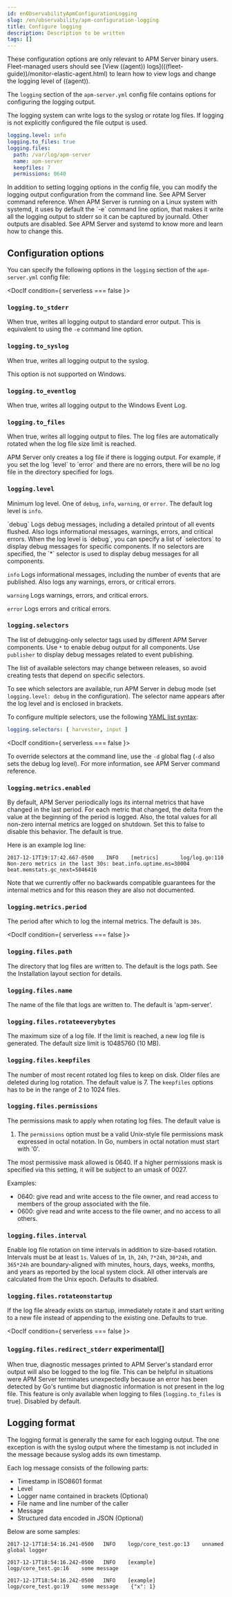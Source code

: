 ```yaml
---
id: enObservabilityApmConfigurationLogging
slug: /en/observability/apm-configuration-logging
title: Configure logging
description: Description to be written
tags: []
---
```



<div id="apm-configuration-logging"></div>

<ApmSupportOverview binary={true} fleet={false}>
  These configuration options are only relevant to APM Server binary users.
  Fleet-managed users should see [View ((agent)) logs](((fleet-guide))/monitor-elastic-agent.html)
  to learn how to view logs and change the logging level of ((agent)).
</ApmSupportOverview>

The `logging` section of the `apm-server.yml` config file contains options
for configuring the logging output.

The logging system can write logs to the syslog or rotate log files. If logging
is not explicitly configured the file output is used.

```yaml
logging.level: info
logging.to_files: true
logging.files:
  path: /var/log/apm-server
  name: apm-server
  keepfiles: 7
  permissions: 0640
```

<DocCallOut title="Tip">
In addition to setting logging options in the config file, you can modify
the logging output configuration from the command line. See
<DocLink id="enObservabilityApmCommandLineOptions">APM Server command reference</DocLink>.
</DocCallOut>

<DocCallOut title="Warning" color="warning">
When APM Server is running on a Linux system with systemd, it uses
by default the `-e` command line option, that makes it write all the logging output
to stderr so it can be captured by journald. Other outputs are disabled. See
<DocLink id="enObservabilityApmRunningWithSystemd">APM Server and systemd</DocLink> to know more and learn how to change this.
</DocCallOut>

<div id="configuration_options"></div>

## Configuration options

You can specify the following options in the `logging` section of the
`apm-server.yml` config file:


<DocIf condition={ serverless === false }>

<div id="`logging.to_stderr`"></div>

### `logging.to_stderr`

When true, writes all logging output to standard error output. This is
equivalent to using the `-e` command line option.

<div id="`logging.to_syslog`"></div>

### `logging.to_syslog`

When true, writes all logging output to the syslog.

<DocCallOut title="Note">
This option is not supported on Windows.
</DocCallOut>

<div id="`logging.to_eventlog`"></div>

### `logging.to_eventlog`

When true, writes all logging output to the Windows Event Log.

<div id="`logging.to_files`"></div>

### `logging.to_files`

When true, writes all logging output to files. The log files are automatically
rotated when the log file size limit is reached.

<DocCallOut title="Note">
APM Server only creates a log file if there is logging output. For
example, if you set the log <DocLink id="enObservabilityApmConfigurationLogging" section="logginglevel">`level`</DocLink> to `error` and there are no
errors, there will be no log file in the directory specified for logs.
</DocCallOut>

</DocIf>

<div id="apm-level"></div>

### `logging.level`

Minimum log level. One of `debug`, `info`, `warning`, or `error`. The default
log level is `info`.

<DocDefList>
  <DocDefTerm>`debug`</DocDefTerm>
  <DocDefDescription>
    Logs debug messages, including a detailed printout of all events
    flushed. Also logs informational messages, warnings, errors, and
    critical errors. When the log level is `debug`, you can specify a list of
    <DocLink id="enObservabilityApmConfigurationLogging" section="loggingselectors">`selectors`</DocLink> to display debug messages for specific components. If
    no selectors are specified, the `*` selector is used to display debug messages
    for all components.
  </DocDefDescription>

  <DocDefTerm>`info`</DocDefTerm>
  <DocDefDescription>
    Logs informational messages, including the number of events that are
    published. Also logs any warnings, errors, or critical errors.
  </DocDefDescription>

  <DocDefTerm>`warning`</DocDefTerm>
  <DocDefDescription>
    Logs warnings, errors, and critical errors.
  </DocDefDescription>

  <DocDefTerm>`error`</DocDefTerm>
  <DocDefDescription>
    Logs errors and critical errors.
  </DocDefDescription>
</DocDefList>

<div id="apm-selectors"></div>

### `logging.selectors`

The list of debugging-only selector tags used by different APM Server components.
Use `*` to enable debug output for all components. Use `publisher` to display
debug messages related to event publishing.

<DocCallOut title="Tip">

The list of available selectors may change between releases, so avoid creating
tests that depend on specific selectors.

To see which selectors are available, run APM Server in debug mode
(set `logging.level: debug` in the configuration). The selector name appears
after the log level and is enclosed in brackets.

</DocCallOut>

To configure multiple selectors, use the following [YAML list syntax](((beats-ref))/config-file-format.html):

```yaml
logging.selectors: [ harvester, input ]
```

<DocIf condition={ serverless === false }>

To override selectors at the command line, use the `-d` global flag (`-d` also
sets the debug log level). For more information, see <DocLink id="enObservabilityApmCommandLineOptions">APM Server command reference</DocLink>.

</DocIf>

<div id="`logging.metrics.enabled`"></div>

### `logging.metrics.enabled`

By default, APM Server periodically logs its internal metrics that have
changed in the last period. For each metric that changed, the delta from the
value at the beginning of the period is logged. Also, the total values for all
non-zero internal metrics are logged on shutdown. Set this to false to disable
this behavior. The default is true.

Here is an example log line:

```shell
2017-12-17T19:17:42.667-0500    INFO    [metrics]       log/log.go:110  Non-zero metrics in the last 30s: beat.info.uptime.ms=30004 beat.memstats.gc_next=5046416
```

Note that we currently offer no backwards compatible guarantees for the internal
metrics and for this reason they are also not documented.

<div id="`logging.metrics.period`"></div>

### `logging.metrics.period`

The period after which to log the internal metrics. The default is `30s`.

<DocIf condition={ serverless === false }>

<div id="`logging.files.path`"></div>

### `logging.files.path`

The directory that log files are written to. The default is the logs path. See
the <DocLink id="enObservabilityApmDirectoryLayout">Installation layout</DocLink> section for details.

<div id="`logging.files.name`"></div>

### `logging.files.name`

The name of the file that logs are written to. The default is 'apm-server'.

<div id="`logging.files.rotateeverybytes`"></div>

### `logging.files.rotateeverybytes`

The maximum size of a log file. If the limit is reached, a new log file is
generated. The default size limit is 10485760 (10 MB).

<div id="`logging.files.keepfiles`"></div>

### `logging.files.keepfiles`

The number of most recent rotated log files to keep on disk. Older files are
deleted during log rotation. The default value is 7. The `keepfiles` options has
to be in the range of 2 to 1024 files.

<div id="`logging.files.permissions`"></div>

### `logging.files.permissions`

The permissions mask to apply when rotating log files. The default value is
1. The `permissions` option must be a valid Unix-style file permissions mask
    expressed in octal notation. In Go, numbers in octal notation must start with
    '0'.

The most permissive mask allowed is 0640. If a higher permissions mask is
specified via this setting, it will be subject to an umask of 0027.

Examples:

* 0640: give read and write access to the file owner, and read access to members of the group associated with the file.
* 0600: give read and write access to the file owner, and no access to all others.

<div id="`logging.files.interval`"></div>

### `logging.files.interval`

Enable log file rotation on time intervals in addition to size-based rotation.
Intervals must be at least `1s`. Values of `1m`, `1h`, `24h`, `7*24h`, `30*24h`, and `365*24h`
are boundary-aligned with minutes, hours, days, weeks, months, and years as
reported by the local system clock. All other intervals are calculated from the
Unix epoch. Defaults to disabled.
</DocIf>

<div id="`logging.files.rotateonstartup`"></div>

### `logging.files.rotateonstartup`

If the log file already exists on startup, immediately rotate it and start
writing to a new file instead of appending to the existing one. Defaults to
true.

<DocIf condition={ serverless === false }>

<div id="`logging.files.redirect_stderr`_<DocBadge template="></div>

### `logging.files.redirect_stderr` experimental[]

When true, diagnostic messages printed to APM Server's standard error output
will also be logged to the log file. This can be helpful in situations were
APM Server terminates unexpectedly because an error has been detected by
Go's runtime but diagnostic information is not present in the log file.
This feature is only available when logging to files (`logging.to_files` is true).
Disabled by default.
</DocIf>

<div id="logging_format"></div>

## Logging format

The logging format is generally the same for each logging output. The one
exception is with the syslog output where the timestamp is not included in the
message because syslog adds its own timestamp.

Each log message consists of the following parts:

* Timestamp in ISO8601 format
* Level
* Logger name contained in brackets (Optional)
* File name and line number of the caller
* Message
* Structured data encoded in JSON (Optional)

Below are some samples:

`2017-12-17T18:54:16.241-0500	INFO	logp/core_test.go:13	unnamed global logger`

`2017-12-17T18:54:16.242-0500	INFO	[example]	logp/core_test.go:16	some message`

`2017-12-17T18:54:16.242-0500	INFO	[example]	logp/core_test.go:19	some message	{"x": 1}`
